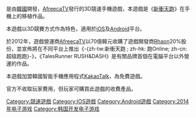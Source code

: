 {{NoteTA
| G1=Games
| 1=zh-tw:新衝天跑; zh-hk:跑Online; zh-cn:超级跑跑;
}}
{{Infobox VG
| title= TalesRunner RUSH&DASH
| image = 
| caption=
| developer=
| publisher={{vgrelease new|KR|[[AfreecaTV|AfreecaTV]]}}
| designer=
| engine=
| released={{vgrelease new|KR|2014年}}
| genre= [[休閒|休閒]]、[[競速類遊戲|競速類遊戲]]
| modes= 個人模式、多人模式
| platforms= [[iOS|iOS]]、[[Android|Android]]
}}

{{Vgname|TalesRunner RUSH&DASH|ko=테일즈런너 러시앤대시|简称“'''TRRnD'''”}}是由[[大韓民國|韓國]]開發，[[AfreecaTV|AfreecaTV]]發行的3D競速手機遊戲，本遊戲是《[[新衝天跑|新衝天跑]]》在手機上的移植作品。

本遊戲以3D競賽方式作為特色，適用於[[iOS|iOS]]及[[Android|Android]]平台。

於2012年，遊戲營運商[[AfreecaTV|AfreecaTV]]以70億韓元收購了遊戲開發商[[Rhaon|Rhaon]]20%股份，並宣佈將在不同平台上推出《-{zh-tw:新衝天跑 ; zh-hk: 跑Online; zh-cn: 超级跑跑}-》，《TalesRunner RUSH&DASH》是有關品牌首個在電腦平台以外營運的作品。

本遊戲加盟韓國智能手機應用程式[[KakaoTalk|KakaoTalk]]，為免費遊戲。

官方不收取玩家費用，但玩家可購買此遊戲的收費產品。

[[Category:競速遊戲|Category:競速遊戲]]
[[Category:IOS遊戲|Category:IOS遊戲]]
[[Category:Android遊戲|Category:Android遊戲]]
[[Category:2014年电子游戏|Category:2014年电子游戏]]
[[Category:韩国开发电子游戏|Category:韩国开发电子游戏]]